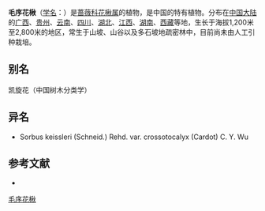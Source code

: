 {{Speciesbox
| name = 毛序花楸
| status = 
| status_system = 
| image =
| genus = Sorbus
| species = keissleri
| authority = (Schneid.) Rehd.
}}

'''毛序花楸'''（[[学名|学名]]：{{lang|la|''Sorbus keissleri''}}）是[[蔷薇科|蔷薇科]][[花楸属|花楸属]]的植物，是中国的特有植物。分布在[[中国大陆|中国大陆]]的[[广西|广西]]、[[贵州|贵州]]、[[云南|云南]]、[[四川|四川]]、[[湖北|湖北]]、[[江西|江西]]、[[湖南|湖南]]、[[西藏|西藏]]等地，生长于海拔1,200米至2,800米的地区，常生于山坡、山谷以及多石坡地疏密林中，目前尚未由人工引种栽培。

== 别名 ==
凯旋花（中国树木分类学）

== 异名 ==
* Sorbus keissleri (Schneid.) Rehd. var. crossotocalyx (Cardot) C. Y. Wu

== 参考文献 ==
<div class="references-small">
* {{cite web| url =http://www.bioinfo.cn/db05/KmzwSpecies.php?action=view&id=19549| title =毛序花楸| work =《中国高等植物数据库全库》| publisher =中国科学院微生物研究所| author =昆明植物研究所| accessdate =2009-02-25| deadurl =yes| archiveurl =https://web.archive.org/web/20160305052524/http://www.bioinfo.cn/db05/KmzwSpecies.php?action=view&id=19549| archivedate =2016-03-05}}
</div>
{{Taxonbar|from=Q11127027}}

[[Category:花楸属|毛序花楸]]


{{植物小作品}}